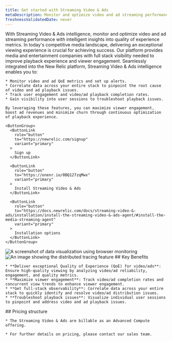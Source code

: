 ```yaml
---
title: Get started with Streaming Video & Ads
metaDescription: Monitor and optimize video and ad streaming performance with intelligent insights into quality of experience metrics. 
freshnessValidatedDate: never
---
```


<SideBySide>
  <Side>
    With Streaming Video & Ads intelligence, monitor and optimize video and ad streaming performance with intelligent insights into quality of experience metrics. In today's competitive media landscape, delivering an exceptional viewing experience is crucial for achieving success. Our platform provides media and entertainment companies with full stack visibility needed to improve playback experience and viewer engagement. Seamlessly integrated into the New Relic platform, Streaming Video & Ads intelligence enables you to:

    * Monitor video and ad QoE metrics and set up alerts.
    * Correlate data across your entire stack to pinpoint the root cause of video and ad playback issues.
    * Track user engagement and video/ad playback completion rates.
    * Gain visibility into user sessions to troubleshoot playback issues.

    By leveraging these features, you can maximize viewer engagement, boost ad revenues and minimize churn through continuous optimization of playback experience.

    <ButtonGroup>
      <ButtonLink
        role="button"
        to="https://newrelic.com/signup"
        variant="primary"
      >
        Sign up
      </ButtonLink>

      <ButtonLink
        role="button"
        to="https://onenr.io/0BQ127zqMwx"
        variant="primary"
      >
        Install Streaming Video & Ads
      </ButtonLink>

      <ButtonLink
        role="button"
        to="https://docs.newrelic.com/docs/streaming-video-&-ads/installation/install-the-streaming-video-&-ads-agent/#install-the-media-streaming-agent"
        variant="primary"
      >
        Installation options
      </ButtonLink>
    </ButtonGroup>
  </Side>

  <Side>
    <img
      title="Visualizing data"
      alt="A screenshot of data visualization using browser monitoring"
      src="/images/browser_screenshot-crop_data-visualize.webp"
    />
  </Side>
</SideBySide>

<SideBySide>
  <Side>
    <img
      title="Real User Monitoring with New Relic"
      alt="An image showing the distributed tracing feature"
      src="/images/browser_screenshot-crop_distributed-tracing.webp"
    />
  </Side>

  <Side>
    ## Key Benefits

    * **Deliver exceptional Quality of Experience (QoE) for video/ads**: Ensure high-quality viewing by analyzing video/ad reliability, engagement, and quality metrics.
    * **Maximize viewer engagement**: Track video/ad completion rates and concurrent view trends to enhance viewer engagement.
    * **Get full-stack observability**: Correlate data across your entire stack to quickly identify and resolve video/ad distribution issues.
    * **Troubleshoot playback issues**: Visualize individual user sessions to pinpoint and address video and ad playback issues.
  </Side>
</SideBySide>

<SideBySide>
  <Side>
    ## Pricing structure

    * The Streaming Video & Ads are billable as an Advanced Compute offering.
    
    * For further details on pricing, please contact our sales team.
  </Side>
</SideBySide>

